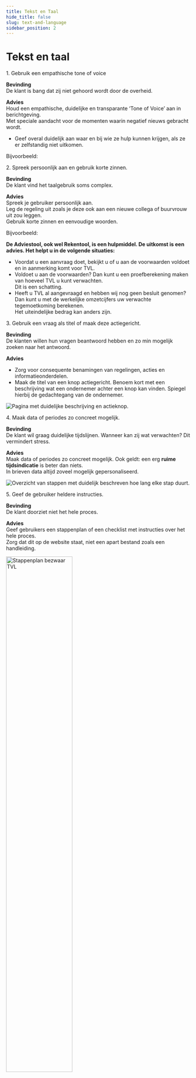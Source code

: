 ```yaml
---
title: Tekst en Taal
hide_title: false
slug: text-and-language
sidebar_position: 2
---
```



# Tekst en taal

<Heading type="h2">1. Gebruik een empathische tone of voice</Heading>

**Bevinding**<br/>
De klant is bang dat zij niet gehoord wordt door de overheid.

**Advies**<br/>
Houd een empathische, duidelijke en transparante ‘Tone of Voice’ aan in berichtgeving.<br/>
Met speciale aandacht voor de momenten waarin negatief nieuws gebracht wordt.

- Geef overal duidelijk aan waar en bij wie ze hulp kunnen krijgen, als ze er zelfstandig niet uitkomen.

Bijvoorbeeld:

<Alert
  kind="error"
  heading="U heeft geen recht op deze regeling."
  content="U mag wel doorgaan in het formulier, maar als u deze verstuurt ontvangt u later een afwijzing. Heeft u hierover vragen? Bel met RVO via <a href='tel:088-0424242'>088-0424242</a>."
/>

<Heading type="h2">2. Spreek persoonlijk aan en gebruik korte zinnen.</Heading>

**Bevinding**<br/>
De klant vind het taalgebruik soms complex.

**Advies**<br/>
Spreek je gebruiker persoonlijk aan.<br/>
Leg de regeling uit zoals je deze ook aan een nieuwe collega of buurvrouw uit zou leggen.<br/>
Gebruik korte zinnen en eenvoudige woorden.

Bijvoorbeeld:

<strong>
  De Adviestool, ook wel Rekentool, is een hulpmiddel. De uitkomst is een advies. Het helpt u in de volgende situaties:
</strong>

- Voordat u een aanvraag doet, bekijkt u of u aan de voorwaarden voldoet en in aanmerking komt voor TVL.
- Voldoet u aan de voorwaarden? Dan kunt u een proefberekening maken van hoeveel TVL u kunt verwachten.<br/>Dit is een schatting.
- Heeft u TVL al aangevraagd en hebben wij nog geen besluit genomen?<br/>Dan kunt u met de werkelijke omzetcijfers uw verwachte tegemoetkoming berekenen.<br/>Het uiteindelijke bedrag kan anders zijn.

<Heading type="h2">3. Gebruik een vraag als titel of maak deze actiegericht.</Heading>

**Bevinding**<br/>
De klanten willen hun vragen beantwoord hebben en zo min mogelijk zoeken naar het antwoord.

**Advies**<br/>

- Zorg voor consequente benamingen van regelingen, acties en informatieonderdelen.
- Maak de titel van een knop actiegericht. Benoem kort met een beschrijving wat een ondernemer achter een knop kan vinden. Spiegel hierbij de gedachtegang van de ondernemer.

<img src={ActionCenteredSrc} alt="Pagina met duidelijke beschrijving en actieknop." />

<Heading type="h2">4. Maak data of periodes zo concreet mogelijk.</Heading>

**Bevinding**<br/>
De klant wil graag duidelijke tijdslijnen. Wanneer kan zij wat verwachten? Dit vermindert stress.

**Advies**<br/>
Maak data of periodes zo concreet mogelijk. Ook geldt: een erg **ruime tijdsindicatie** is beter dan niets.<br/>In brieven data altijd zoveel mogelijk
gepersonaliseerd.

<img src={ClearPeriodsSrc} alt="Overzicht van stappen met duidelijk beschreven hoe lang elke stap duurt." />

<Heading type="h2">5. Geef de gebruiker heldere instructies.</Heading>

**Bevinding**<br/>
De klant doorziet niet het hele proces.

**Advies**<br/>
Geef gebruikers een stappenplan of een checklist met instructies over het hele proces.<br/>
Zorg dat dit op de website staat, niet een apart bestand zoals een handleiding.

<img src={StepsSrc} alt="Stappenplan bezwaar TVL" width="60%" />
